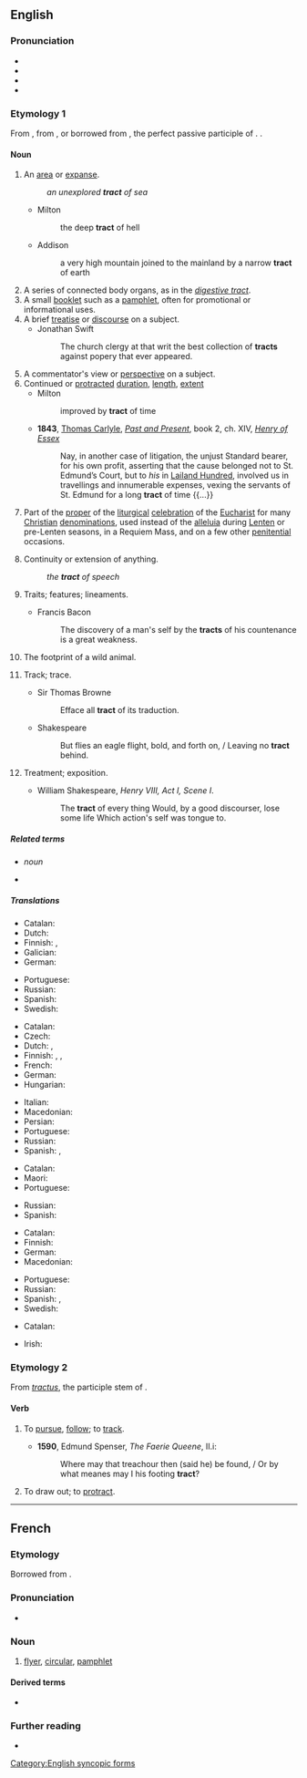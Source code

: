 ==English==
{{wikipedia}}

===Pronunciation===
* {{IPA|/tɹækt/|lang=en}}
* {{audio|en-us-tract.ogg|Audio (US)|lang=en}}
* {{homophones|tracked|lang=en}}
* {{rhymes|ækt|lang=en}}

===Etymology 1===
From {{m|en|tractate}}, from {{der|en|la|tractatus}}, or borrowed from {{bor|en|la|tractus}}, the perfect passive participle of {{m|la|trahō}}. {{doublet|trait|lang=en}}.

====Noun====
{{en-noun}}

# An [[area]] or [[expanse]].
#: ''an unexplored '''tract''' of sea''
#* Milton
#*: the deep '''tract''' of hell
#* Addison
#*: a very high mountain joined to the mainland by a narrow '''tract''' of earth
# A series of connected body organs, as in the ''[[digestive tract]]''.
# A small [[booklet]] such as a [[pamphlet]], often for promotional or informational uses.
# A brief [[treatise]] or [[discourse]] on a subject.
#* Jonathan Swift
#*: The church clergy at that writ the best collection of '''tracts''' against popery that ever appeared.
# A commentator's view or [[perspective]] on a subject.
# Continued or [[protracted]] [[duration]], [[length]], [[extent]]
#* Milton
#*: improved by '''tract''' of time
#* '''1843''', [[w:Thomas_Carlyle|Thomas Carlyle]], ''[[:w:Past and Present (book)|Past and Present]]'', book 2, ch. XIV, ''[[:w:Henry d'Essex|Henry of Essex]]''
#*: Nay, in another case of litigation, the unjust Standard bearer, for his own profit, asserting that the cause belonged not to St. Edmund’s Court, but to ''his'' in [[:w:Leyland (hundred)|Lailand Hundred]], involved us in travellings and innumerable expenses, vexing the servants of St. Edmund for a long '''tract''' of time {{...}}
# Part of the [[proper]] of the [[liturgical]] [[celebration]] of the [[Eucharist]] for many [[Christian]] [[denomination]]s, used instead of the [[alleluia]] during [[Lenten]] or pre-Lenten seasons, in a Requiem Mass, and on a few other [[penitential]] occasions.
# {{lb|en|obsolete}} Continuity or extension of anything.
#: ''the '''tract''' of speech''
#: {{rfquotek|Older}}
# {{lb|en|obsolete}} Traits; features; lineaments.
#* Francis Bacon
#*: The discovery of a man's self by the '''tracts''' of his countenance is a great weakness.
# {{lb|en|obsolete}} The footprint of a wild animal.
#: {{rfquotek|Dryden}}
# {{lb|en|obsolete}} Track; trace.
#* Sir Thomas Browne
#*: Efface all '''tract''' of its traduction.
#* Shakespeare
#*: But flies an eagle flight, bold, and forth on, / Leaving no '''tract''' behind.
# {{lb|en|obsolete}} Treatment; exposition.
#* William Shakespeare, ''Henry VIII, Act I, Scene I''.
#*:The '''tract''' of every thing Would, by a good discourser, lose some life Which action's self was tongue to.

=====Related terms=====
* {{l|en|tractate}} ''noun''
* {{l|en|trait}}

=====Translations=====
{{trans-top|an area}}
* Catalan: {{t+|ca|extensió|f}}
* Dutch: {{t+|nl|gebied|n}}
* Finnish: {{t+|fi|alue}}, {{t+|fi|seutu}}
* Galician: {{t+|gl|extensión|f}}
* German: {{t+|de|Gebiet|n}}
{{trans-mid}}
* Portuguese: {{t+|pt|extensão|m}}
* Russian: {{t+|ru|уча́сток|m}}
* Spanish: {{t+|es|extensión|f}}
* Swedish: {{t+|sv|trakt}}
{{trans-bottom}}

{{trans-top|a series of connected body organs}}
* Catalan: {{t+|ca|tracte|m}}
* Czech: {{t+|cs|ústrojí|n}}
* Dutch: {{t+|nl|kanaal|n}}, {{t+|nl|stelsel|n}}
* Finnish: {{t+|fi|elimet}}, {{t+|fi|kanava}}, {{t+|fi|juoste}}
* French: {{t+|fr|appareil|m}}
* German: {{t+|de|Trakt|m}}
* Hungarian: {{t|hu|traktus}}
{{trans-mid}}
* Italian: {{t+|it|apparato}}
* Macedonian: {{t|mk|провод|m|tr=próvod|sc=Cyrl}}
* Persian: {{t+|fa|دستگاه|tr=dastgâh|sc=fa-Arab}}
* Portuguese: {{t+|pt|aparelho}}
* Russian: {{t+|ru|тракт|m}}
* Spanish: {{t+|es|tracto|m}}, {{t+|es|aparato}}
{{trans-bottom}}

{{trans-top|a small booklet}}
* Catalan: {{t+|ca|fullet|m}}
* Maori: {{t|mi|mātārere}}
* Portuguese: {{t+|pt|panfleto|m}}
{{trans-mid}}
* Russian: {{t+|ru|брошю́ра|f}}
* Spanish: {{t+|es|folleto|m}}
{{trans-bottom}}

{{trans-top|a brief treatise}}
* Catalan: {{t+|ca|tractat|m}}
* Finnish: {{t|fi|traktaatti}}
* German: {{t+|de|Traktat|n}}
* Macedonian: {{t|mk|расправа|f|tr=rásprava|sc=Cyrl}}
{{trans-mid}}
* Portuguese: {{t+|pt|tratado|m}}
* Russian: {{t+|ru|тракта́т|m}}
* Spanish: {{t+|es|tratado|m}},
* Swedish: {{t+|sv|traktat}}
{{trans-bottom}}

{{checktrans-top}}
* Catalan: {{t-check|ca|opuscle|m}}
{{trans-mid}}
* Irish: {{t-check|ga|réimse|m}}
{{trans-bottom}}

===Etymology 2===
From ''[[tractus]]'', the participle stem of {{etyl|la|en}} {{m|la|trahere}}.

====Verb====
{{en-verb}}

# {{lb|en|obsolete}} To [[pursue]], [[follow]]; to [[track]].
#* '''1590''', Edmund Spenser, ''The Faerie Queene'', II.i:
#*: Where may that treachour then (said he) be found, / Or by what meanes may I his footing '''tract'''?
# {{lb|en|obsolete}} To draw out; to [[protract]].
#: {{rfquotek|Ben Jonson}}

[[Category:English syncopic forms]]

----

==French==

===Etymology===
Borrowed from {{bor|fr|en|tract}}.

===Pronunciation===
* {{fr-IPA|tracte}}

===Noun===
{{fr-noun|m}}

# [[flyer]], [[circular]], [[pamphlet]]

====Derived terms====
* {{l|fr|tracter}}

===Further reading===
* {{R:TLFi}}